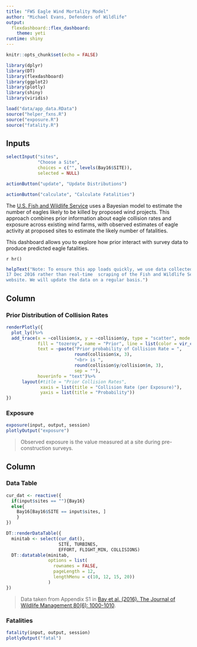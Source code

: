 ```yaml
---
title: "FWS Eagle Wind Mortality Model"
author: "Michael Evans, Defenders of Wildlife"
output: 
  flexdashboard::flex_dashboard:
    theme: yeti
runtime: shiny
---
```


```r
knitr::opts_chunk$set(echo = FALSE)

library(dplyr)
library(DT)
library(flexdashboard)
library(ggplot2)
library(plotly)
library(shiny)
library(viridis)

load("data/app_data.RData")
source("helper_fxns.R")
source("exposure.R")
source("fatality.R")

```

Inputs {.sidebar}
-----------------------------------------------------------------------

```r
selectInput("sites", 
            "Choose a Site", 
            choices = c("", levels(Bay16$SITE)), 
            selected = NULL)
```


```r
actionButton("update", "Update Distributions")
```


```r
actionButton("calculate", "Calculate Fatalities")

```

The [U.S. Fish and Wildlife Service](https://www.fws.gov/endangered/laws-policies/)
uses a Bayesian model to estimate the number of eagles likely to be killed by proposed wind projects.
This approach combines prior information about eagle collision rates and exposure across existing wind farms, with observed estimates of eagle activity at proposed sites to estimate the likely number of fatalities.

This dashboard allows you to explore how prior interact with survey data to produce predicted eagle fatalities.

`r hr()`

```r
helpText("Note: To ensure this app loads quickly, we use data collected on 
17 Dec 2016 rather than real-time  scraping of the Fish and Wildlife Service's 
website. We will update the data on a regular basis.")
```

Column {data-width=400}
-----------------------------------------------------------------------

### Prior Distribution of Collision Rates

```r
renderPlotly({
  plot_ly()%>%
  add_trace(x = ~collision$x, y = ~collision$y, type = "scatter", mode = "lines",
            fill = "tozeroy", name = "Prior", line = list(color = vir_col(1)),
            text = ~paste("Prior probability of Collision Rate = ",
                          round(collision$x, 3),
                          "<br> is ",
                          round(collision$y/collision$n, 3),
                          sep = ""),
            hoverinfo = "text")%>%
      layout(#title = "Prior Collision Rates",
             xaxis = list(title = "Collision Rate (per Exposure)"),
             yaxis = list(title = "Probability"))
})

```

### Exposure

```r

exposure(input, output, session)
plotlyOutput("exposure")
```

> Observed exposure is the value measured at a site during pre-construction surveys.


Column {data-width=600}
-----------------------------------------------------------------------

### Data Table

```r
cur_dat <- reactive({
  if(input$sites == ""){Bay16}
  else{
    Bay16[Bay16$SITE == input$sites, ]
    }
})

DT::renderDataTable({
  minitab <- select(cur_dat(), 
                    SITE, TURBINES, 
                    EFFORT, FLIGHT_MIN, COLLISIONS)
  DT::datatable(minitab,
                options = list(
                  rownames = FALSE,
                  pageLength = 12,
                  lengthMenu = c(10, 12, 15, 20))
                )
})
```

> Data taken from Appendix S1 in  [Bay et al. (2016). The Journal of Wildlife Management 80(6): 1000-1010](http://onlinelibrary.wiley.com/doi/10.1002/jwmg.21086/full).

### Fatalities

```r

fatality(input, output, session)
plotlyOutput("fatal")
```
